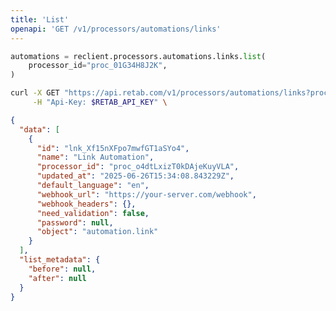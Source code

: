 ```yaml
---
title: 'List'
openapi: 'GET /v1/processors/automations/links'
---
```


<RequestExample>

```python python
automations = reclient.processors.automations.links.list(
    processor_id="proc_01G34H8J2K",
)
```

```bash curl
curl -X GET "https://api.retab.com/v1/processors/automations/links?processor_id=proc_01G34H8J2K" \
     -H "Api-Key: $RETAB_API_KEY" \
```
</RequestExample>

<ResponseExample>

```json
{
  "data": [
    {
      "id": "lnk_Xf15nXFpo7mwfGT1aSYo4",
      "name": "Link Automation",
      "processor_id": "proc_o4dtLxizT0kDAjeKuyVLA",
      "updated_at": "2025-06-26T15:34:08.843229Z",
      "default_language": "en",
      "webhook_url": "https://your-server.com/webhook",
      "webhook_headers": {},
      "need_validation": false,
      "password": null,
      "object": "automation.link"
    }
  ],
  "list_metadata": {
    "before": null,
    "after": null
  }
}
```

</ResponseExample>

